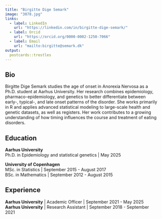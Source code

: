 ```yaml
---
title: "Birgitte Dige Semark"
image: "3078.jpg"
links:
  - label: LinkedIn
    url: "https://linkedin.com/in/birgitte-dige-semark/"
  - label: Orcid
    url: "https://orcid.org/0000-0002-1250-7066"
  - label: Email
    url: "mailto:birgitte@semark.dk"
output:
  postcards::trestles
---
```

 
## Bio

Birgitte Dige Semark studies the age of onset in Anorexia Nervosa as a Ph.D. student at Aarhus University. Her research combines epidemiology, pharmaco-epidemiology, and genetics to better differentiate between early-, typical-, and late onset patterns of the disorder. She works primarily in R and applies advanced statistical modeling to large-scale health and genetic datasets, as well as registers. Her work contributes to a growing understanding of how timing influences the course and treatment of eating disorders.

## Education

**Aarhus University**      
Ph.D. in Epidemiology and statistical genetics | May 2025

**University of Copenhagen**     
MSc. in Statistics | September 2015 - August 2017     
BSc. in Mathematics | September 2012 - August 2015

## Experience

**Aarhus University** | Academic Officer | September 2021 - May 2025    
**Aarhus University** | Research Assistant | September 2018 - September 2021

